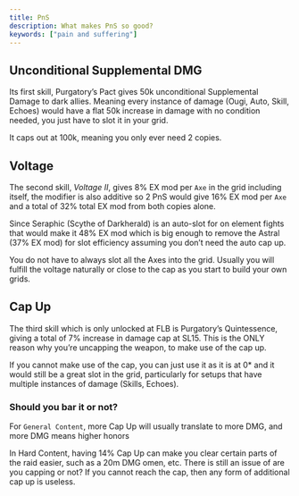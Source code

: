```yaml
---
title: PnS
description: What makes PnS so good?
keywords: ["pain and suffering"]
---
```


## Unconditional Supplemental DMG

Its first skill, Purgatory’s Pact gives 50k unconditional Supplemental Damage to dark allies.
Meaning every instance of damage (Ougi, Auto, Skill, Echoes) would have a flat 50k increase in
damage with no condition needed, you just have to slot it in your grid.

<MDXCallout title="General Supplemental Cap">
	It caps out at 100k, meaning you only ever need 2 copies.
</MDXCallout>

## Voltage

The second skill, _Voltage II_, gives 8% EX mod per `Axe` in the grid including itself,
the modifier is also additive so 2 PnS would give 16% EX mod per `Axe` and a total of 32% total EX mod from both copies alone.

Since Seraphic (Scythe of Darkherald) is an auto-slot for on element fights that would make it 48% EX mod
which is big enough to remove the Astral (37% EX mod) for slot efficiency assuming you don’t need the auto cap up.

<MDXCallout title="Too much Voltage" type="warning">
	You do not have to always slot all the Axes into the grid. Usually you will
	fulfill the voltage naturally or close to the cap as you start to build your
	own grids.
</MDXCallout>

## Cap Up

The third skill which is only unlocked at FLB is Purgatory’s Quintessence, giving a total of 7% increase in damage cap at SL15.
This is the ONLY reason why you’re uncapping the weapon, to make use of the cap up.

If you cannot make use of the cap, you can just use it as it is at 0\* and it would still be a great slot in the grid,
particularly for setups that have multiple instances of damage (Skills, Echoes).

### Should you bar it or not?

For `General Content`, more Cap Up will usually translate to more DMG, and more DMG means higher honors

In Hard Content, having 14% Cap Up can make you clear certain parts of the raid easier, such as a 20m DMG omen, etc.
There is still an issue of are you capping or not? If you cannot reach the cap, then any form of additional cap up is useless.

